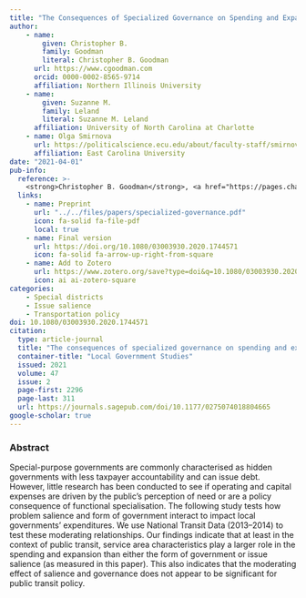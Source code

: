 ```yaml
---
title: "The Consequences of Specialized Governance on Spending and Expansion of Public Transit"
author: 
    - name: 
        given: Christopher B.
        family: Goodman
        literal: Christopher B. Goodman
      url: https://www.cgoodman.com
      orcid: 0000-0002-8565-9714
      affiliation: Northern Illinois University
    - name: 
        given: Suzanne M.
        family: Leland
        literal: Suzanne M. Leland
      affiliation: University of North Carolina at Charlotte
    - name: Olga Smirnova
      url: https://politicalscience.ecu.edu/about/faculty-staff/smirnova/
      affiliation: East Carolina University
date: "2021-04-01"
pub-info:
  reference: >-
    <strong>Christopher B. Goodman</strong>, <a href="https://pages.charlotte.edu/suzanne-leland/">Suzanne M. Leland</a>, and Olga Smirnova. (2021). “The Consequences of Specialized Governance on Spending and Expansion of Public Transit,” <em>Local Government Studies</em> 47 (2): 296-311, doi: <a href="https://doi.org/10.1080/03003930.2020.1744571" target="_blank" rel="noopener noreferrer"><code>10.1080/03003930.2020.1744571</code></a>
  links:
    - name: Preprint
      url: "../../files/papers/specialized-governance.pdf"
      icon: fa-solid fa-file-pdf
      local: true
    - name: Final version
      url: https://doi.org/10.1080/03003930.2020.1744571
      icon: fa-solid fa-arrow-up-right-from-square
    - name: Add to Zotero
      url: https://www.zotero.org/save?type=doi&q=10.1080/03003930.2020.1744571
      icon: ai ai-zotero-square
categories:
    - Special districts
    - Issue salience
    - Transportation policy
doi: 10.1080/03003930.2020.1744571
citation:
  type: article-journal
  title: "The consequences of specialized governance on spending and expansion of public transit"
  container-title: "Local Government Studies"
  issued: 2021
  volume: 47
  issue: 2
  page-first: 2296
  page-last: 311
  url: https://journals.sagepub.com/doi/10.1177/0275074018804665
google-scholar: true
---
```


### Abstract

Special-purpose governments are commonly characterised as hidden governments with less taxpayer accountability and can issue debt. However, little research has been conducted to see if operating and capital expenses are driven by the public’s perception of need or are a policy consequence of functional specialisation. The following study tests how problem salience and form of government interact to impact local governments’ expenditures. We use National Transit Data (2013–2014) to test these moderating relationships. Our findings indicate that at least in the context of public transit, service area characteristics play a larger role in the spending and expansion than either the form of government or issue salience (as measured in this paper). This also indicates that the moderating effect of salience and governance does not appear to be significant for public transit policy.